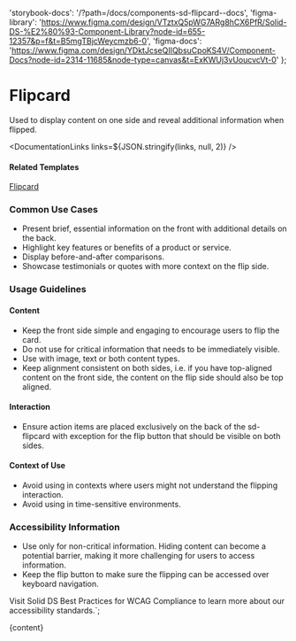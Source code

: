 

  'storybook-docs': '/?path=/docs/components-sd-flipcard--docs',
  'figma-library':
    'https://www.figma.com/design/VTztxQ5pWG7ARg8hCX6PfR/Solid-DS-%E2%80%93-Component-Library?node-id=655-12357&p=f&t=B5mgTBjcWeycmzb6-0',
  'figma-docs':
    'https://www.figma.com/design/YDktJcseQIIQbsuCpoKS4V/Component-Docs?node-id=2314-11685&node-type=canvas&t=ExKWUj3vUoucvcVt-0'
};

# Flipcard

Used to display content on one side and reveal additional information when flipped.

<DefaultStory />

<DocumentationLinks links=${JSON.stringify(links, null, 2)} />

#### Related Templates

[Flipcard](/?path=/docs/templates-flipcard--docs)

### Common Use Cases

- Present brief, essential information on the front with additional details on the back.
- Highlight key features or benefits of a product or service.
- Display before-and-after comparisons.
- Showcase testimonials or quotes with more context on the flip side.

### Usage Guidelines

#### Content

- Keep the front side simple and engaging to encourage users to flip the card.
- Do not use for critical information that needs to be immediately visible.
- Use with image, text or both content types.
- Keep alignment consistent on both sides, i.e. if you have top-aligned content on the front side, the content on the flip side should also be top aligned.

#### Interaction

- Ensure action items are placed exclusively on the back of the sd-flipcard with exception for the flip button that should be visible on both sides.

#### Context of Use

- Avoid using in contexts where users might not understand the flipping interaction.
- Avoid using in time-sensitive environments.

### Accessibility Information

- Use only for non-critical information. Hiding content can become a potential barrier, making it more challenging for users to access information.
- Keep the flip button to make sure the flipping can be accessed over keyboard navigation.

Visit <sd-link href="https://www.figma.com/design/YDktJcseQIIQbsuCpoKS4V/Component-Docs?node-id=10708-5011&t=Z1FxSGWkmXG5r5sw-4" target="_blank">Solid DS Best Practices for WCAG Compliance</sd-link> to learn more about our accessibility standards.`;

<Meta title="Components/sd-flipcard/Overview" />

<OverviewFormatter story={SdFlipcardStories.Default}>{content}</OverviewFormatter>
